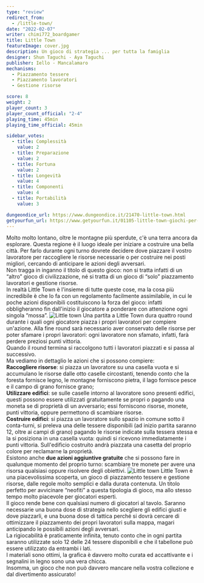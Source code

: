 ```yaml
---
type: "review"
redirect_from:
  - /little-town/
date: "2022-02-07"
writer: chimi772_boardgamer
title: Little Town
featureImage: cover.jpg
description: Un gioco di strategia ... per tutta la famiglia
designer: Shun Taguchi - Aya Taguchi
publisher: Iello - Mancalamaro
mechanisms:
  - Piazzamento tessere
  - Piazzamento lavoratori
  - Gestione risorse

score: 8
weight: 2
player_count: 3
player_count_official: "2-4"
playing_time: 45min
playing_time_official: 45min

sidebar_votes:
  - title: Complessità
    value: 2
  - title: Preparazione
    value: 2
  - title: Fortuna
    value: 2
  - title: Longevità
    value: 4
  - title: Componenti
    value: 4
  - title: Portabilità
    value: 3

dungeondice_url: https://www.dungeondice.it/21470-little-town.html
getyourfun_url: https://www.getyourfun.it/01105-little-town-giochi-per-famiglia.html
---
```


<Setting>
  Molto molto lontano, oltre le montagne più sperdute, c'è una terra ancora da
  esplorare. Questa regione è il luogo ideale per iniziare a costruire una bella
  città. Per farlo durante ogni turno dovrete decidere dove piazzare il vostro
  lavoratore per raccogliere le risorse necessarie o per costruire nei posti
  migliori, cercando di anticipare le azioni degli avversari.
  <br />
  Non tragga in inganno il titolo di questo gioco: non si tratta infatti di un
  “altro” gioco di civilizzazione, né si tratta di un gioco di “solo”
  piazzamento lavoratori e gestione risorse.
  <br />
  In realtà Little Town è l'insieme di tutte queste cose, ma la cosa più
  incredibile è che lo fa con un regolamento facilmente assimilabile, in cui le
  poche azioni disponibili costituiscono la forza del gioco: infatti
  obbligheranno fin dall'inizio il giocatore a ponderare con attenzione ogni
  singola “mossa”.
</Setting>

<img src="./game1.jpg" alt="Little town" />

<Rules>
  Una partita a Little Town dura quattro round durante i quali ogni giocatore
  piazza i propri lavoratori per compiere un'azione. Alla fine round sarà
  necessario aver conservato delle risorse per poter sfamare i propri
  lavoratori: ogni lavoratore non sfamato, infatti, farà perdere preziosi punti
  vittoria.
  <br />
  Quando il round termina si raccolgono tutti i lavoratori piazzati e si passa
  al successivo.
  <br />
  Ma vediamo in dettaglio le azioni che si possono compiere:
  <br />
  <strong>Raccogliere risorse</strong>: si piazza un lavoratore su una casella
  vuota e si accumulano le risorse dalle otto caselle circostanti, tenendo conto
  che la foresta fornisce legno, le montagne forniscono pietra, il lago fornisce
  pesce e il campo di grano fornisce grano;
  <br />
  <strong>Utilizzare edifici</strong>: se sulle caselle intorno al lavoratore
  sono presenti edifici, questi possono essere utilizzati gratuitamente se
  propri o pagando una moneta se di proprietà di un avversario; essi forniscono
  risorse, monete, punti vittoria, oppure permettono di scambiare risorse.
  <br />
  <strong>Costruire edifici</strong>: si piazza un lavoratore sullo spazio in
  comune sotto il conta-turni, si preleva una delle tessere disponibili (ad
  inizio partita saranno 12, oltre ai campi di grano) pagando le risorse
  indicate sulla tessera stessa e la si posiziona in una casella vuota: quindi
  si ricevono immediatamente i punti vittoria. Sull'edificio costruito andrà
  piazzata una casetta del proprio colore per reclamarne la proprietà.
  <br />
  Esistono anche <strong>due azioni aggiuntive gratuite</strong> che si possono
  fare in qualunque momento del proprio turno: scambiare tre monete per avere
  una risorsa qualsiasi oppure risolvere degli obiettivi.
</Rules>

<img src="./game2.jpg" alt="Little town" />

<Feedback>
  Little Town è una piacevolissima scoperta, un gioco di piazzamento tessere e
  gestione risorse, dalle regole molto semplici e dalla durata contenuta. Un
  titolo perfetto per avvicinare “neofiti” a questa tipologia di gioco, ma allo
  stesso tempo molto piacevole per giocatori esperti.
  <br />
  Il gioco rende bene con qualsiasi numero di giocatori al tavolo. Saranno
  necessarie una buona dose di strategia nello scegliere gli edifici giusti e
  dove piazzarli, e una buona dose di tattica perché si dovrà cercare di
  ottimizzare il piazzamento dei propri lavoratori sulla mappa, magari
  anticipando le possibili azioni degli avversari.
  <br />
  La rigiocabilità è praticamente infinita, tenuto conto che in ogni partita
  saranno utilizzate solo 12 delle 24 tessere disponibili e che il tabellone può
  essere utilizzato da entrambi i lati.
  <br />
  I materiali sono ottimi, la grafica è davvero molto curata ed accattivante e i
  segnalini in legno sono una vera chicca.
  <br />
  Insomma, un gioco che non può davvero mancare nella vostra collezione e dal
  divertimento assicurato!
</Feedback>

<Instagram id="CZrEaQMDBAo" />
